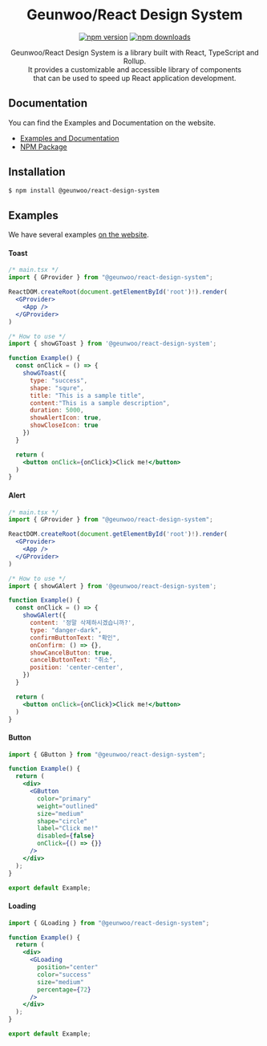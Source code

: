 
<Meta title="About/Introduction" />

<div align="center">

# Geunwoo/React Design System

[![npm version](https://img.shields.io/npm/v/@geunwoo/react-design-system.svg?style=flat-square)](https://www.npmjs.com/package/@geunwoo/react-design-system)
[![npm downloads](https://img.shields.io/npm/dm/@geunwoo/react-design-system.svg?style=flat-square)](https://npm-stat.com/charts.html?package=@geunwoo/react-design-system)

Geunwoo/React Design System is a library built with React, TypeScript and Rollup. <br />
It provides a customizable and accessible library of components <br />
that can be used to speed up React application development.

</div>

## Documentation

You can find the Examples and Documentation on the website.

- [Examples and Documentation](https://main--64945a5460facec38f6ccd6b.chromatic.com)
- [NPM Package](https://www.npmjs.com/package/@geunwoo/react-design-system)

## Installation

```bash
$ npm install @geunwoo/react-design-system
```

## Examples

We have several examples [on the website](https://main--64945a5460facec38f6ccd6b.chromatic.com).

#### Toast

```jsx
/* main.tsx */
import { GProvider } from "@geunwoo/react-design-system";

ReactDOM.createRoot(document.getElementById('root')!).render(  
  <GProvider>
    <App />
  </GProvider>            
)

/* How to use */
import { showGToast } from '@geunwoo/react-design-system';

function Example() {
  const onClick = () => {
    showGToast({ 
      type: "success",
      shape: "squre",
      title: "This is a sample title",
      content:"This is a sample description",
      duration: 5000,
      showAlertIcon: true,
      showCloseIcon: true
    })
  }

  return (          
    <button onClick={onClick}>Click me!</button>
  )
}
```

#### Alert

```jsx
/* main.tsx */
import { GProvider } from "@geunwoo/react-design-system";

ReactDOM.createRoot(document.getElementById('root')!).render(  
  <GProvider>
    <App />
  </GProvider>            
)

/* How to use */
import { showGAlert } from '@geunwoo/react-design-system';

function Example() {
  const onClick = () => {
    showGAlert({
      content: '정말 삭제하시겠습니까?',     
      type: "danger-dark",
      confirmButtonText: "확인",      
      onConfirm: () => {},
      showCancelButton: true,
      cancelButtonText: "취소",
      position: 'center-center',
    })
  }

  return (          
    <button onClick={onClick}>Click me!</button>    
  )
}
```

#### Button

```jsx
import { GButton } from "@geunwoo/react-design-system";

function Example() {
  return (
    <div>
      <GButton
        color="primary"
        weight="outlined"
        size="medium"
        shape="circle"
        label="Click me!"
        disabled={false}
        onClick={() => {}}
      />
    </div>
  );
}

export default Example;
```

#### Loading

```jsx
import { GLoading } from "@geunwoo/react-design-system";

function Example() {
  return (
    <div>
      <GLoading
        position="center"
        color="success"
        size="medium"
        percentage={72}
      />
    </div>
  );
}

export default Example;
```
